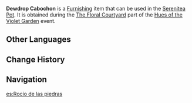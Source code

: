 {{Furnishing Infobox
|id             = 373836
|image          = Item Dewdrop Cabochon.png
|category       = Floral Scene
|component      = Floral Scene
|quality        = 3
|description    = A floral scene carved out of jagged mountain rocks. It is cold during both the day and night, and the rising water vapor condenses on the surface of the rocks. This gives the floral courtyard a unique sense of sturdiness.
|event          = Hues of the Violet Garden
|source1        = [[Hues of the Violet Garden/The Floral Courtyard|The Floral Courtyard]] event
}}
'''Dewdrop Cabochon''' is a [[Furnishing]] item that can be used in the [[Serenitea Pot]]. It is obtained during the [[Hues of the Violet Garden/The Floral Courtyard|The Floral Courtyard]] part of the [[Hues of the Violet Garden]] event.

==Other Languages==
{{Other Languages
|en      = Dewdrop Cabochon
|zhs     = 奇石含露
|zhs_rm  = Qíshí Hán Lù
|zht     = 奇石含露
|zht_rm  = Qíshí Hán Lù
|zh_tl   = Curious Dew-Bearing Stone
|ja      = 露を帯びた奇石
|ja_rm   = Tsuyu wo Obita Kiseki
|ja_tl   = Dew-Tinged Strange Stone
|ko      = 이슬을 머금은 기석
|ko_tl   = Strange Dew-Bearing Stone
|es      = Rocío de las piedras
|es_tl   = Dew of the Stones
|fr      = Tourmaline de rosée
|fr_tl   = {{w|Tourmaline}} of Dew
|ru      = Причудливые росистые камни
|ru_tl   = Fancy Dew Stones
|th      = หยาดน้ำค้างบนหินผา
|th_rm   = 
|th_tl   = 
|vi      = Giọt Sương Trên Đá
|vi_tl   = 
|de      = Felsentau
|de_tl   = 
|id      = Batu Ajaib Berembun
|id_tl   = Dewy Magic Stone
|pt      = Gotas de Cabochão
|pt_tl   = 
|tr      = Oyulmuş Çiy Kayası
|tr_tl   = 
|it      = Pietre di rugiada
|it_tl   = 
}}

==Change History==
{{Change History|2.6}}

==Navigation==
{{Furnishing Navbox/Subsystems|curio}}

[[es:Rocío de las piedras]]